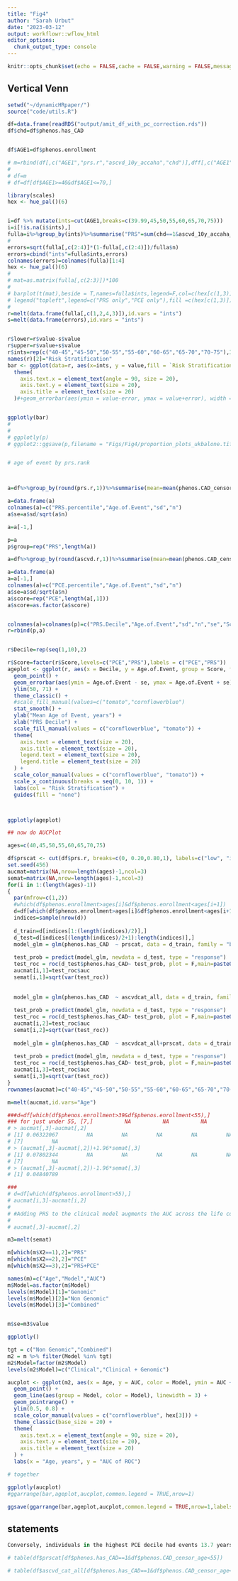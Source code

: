 ```yaml
---
title: "Fig4"
author: "Sarah Urbut"
date: "2023-03-12"
output: workflowr::wflow_html
editor_options:
  chunk_output_type: console
---
```


```r
knitr::opts_chunk$set(echo = FALSE,cache = FALSE,warning = FALSE,message = FALSE,fig.path = "./Figs/")

```

## Vertical Venn

```r
setwd("~/dynamicHRpaper/")
source("code/utils.R")

df=data.frame(readRDS("output/amit_df_with_pc_correction.rds"))
df$chd=df$phenos.has_CAD


df$AGE1=df$phenos.enrollment

# m=rbind(df[,c("AGE1","prs.r","ascvd_10y_accaha","chd")],dff[,c("AGE1","prs.r","ascvd_10y_accaha","chd")])
# 
# df=m
# df=df[df$AGE1>=40&df$AGE1<=70,]

library(scales)
hex <- hue_pal()(6)


i=df %>% mutate(ints=cut(AGE1,breaks=c(39.99,45,50,55,60,65,70,75)))
i=i[!is.na(i$ints),]
fulla=i%>%group_by(ints)%>%summarise("PRS"=sum(chd==1&ascvd_10y_accaha_all<7.5&prs.r>0.80)/sum(chd==1),"PCE"=sum(chd==1&ascvd_10y_accaha_all>7.5&prs.r<0.80)/sum(chd==1),"Both"=sum(chd==1&ascvd_10y_accaha_all>7.5&prs.r>0.80)/sum(chd==1),"n"=length(ints))
# 
errors=sqrt(fulla[,c(2:4)]*(1-fulla[,c(2:4)])/fulla$n)
errors=cbind("ints"=fulla$ints,errors)
colnames(errors)=colnames(fulla)[1:4]
hex <- hue_pal()(6)
# 
# mat=as.matrix(fulla[,c(2:3)])*100
# 
# barplot(t(mat),beside = T,names=fulla$ints,legend=F,col=c(hex[c(1,3)]),main="FHS+UKB Incident Cases Correctly Predicted",ylab="Proportion of Incident Cases Correctly Predicted",las=2)
# legend("topleft",legend=c("PRS only","PCE only"),fill =c(hex[c(1,3)]))
# 
r=melt(data.frame(fulla[,c(1,2,4,3)]),id.vars = "ints")
s=melt(data.frame(errors),id.vars = "ints")


r$lower=r$value-s$value
r$upper=r$value+s$value
r$ints=rep(c("40-45","45-50","50-55","55-60","60-65","65-70","70-75"),3)
names(r)[2]="Risk Stratification"
bar <- ggplot(data=r, aes(x=ints, y = value,fill = `Risk Stratification`)) + geom_bar(stat="identity") +labs(y = "Proportion of Incident Cases Predicted",x="Age,years")+scale_fill_manual(values=c("tomato",hex[3],"cornflowerblue"),labels=c("Genomic","Genomic and Clinical","Clinical"))+theme_classic(base_size =20 )+
  theme(
    axis.text.x = element_text(angle = 90, size = 20),
    axis.text.y = element_text(size = 20),
    axis.title = element_text(size = 20)
  )#+geom_errorbar(aes(ymin = value-error, ymax = value+error), width = 0.3, position = "identity")


ggplotly(bar)
# 
# 
# ggplotly(p)
# ggplot2::ggsave(p,filename = "Figs/Fig4/proportion_plots_ukbalone.tiff",dpi = 300,height = 5,width = 8)


# age of event by prs.rank



a=df%>%group_by(round(prs.r,1))%>%summarise(mean=mean(phenos.CAD_censor_age[phenos.has_CAD==1]),sd=sd(phenos.CAD_censor_age[phenos.has_CAD==1]),n=sum(phenos.has_CAD==1))

a=data.frame(a)
colnames(a)=c("PRS.percentile","Age.of.Event","sd","n")
a$se=a$sd/sqrt(a$n)

a=a[-1,]

p=a
p$group=rep("PRS",length(a))

a=df%>%group_by(round(ascvd.r,1))%>%summarise(mean=mean(phenos.CAD_censor_age[phenos.has_CAD==1]),sd=sd(phenos.CAD_censor_age[phenos.has_CAD==1]),n=sum(phenos.has_CAD==1))

a=data.frame(a)
a=a[-1,]
colnames(a)=c("PCE.percentile","Age.of.Event","sd","n")
a$se=a$sd/sqrt(a$n)
a$score=rep("PCE",length(a[,1]))
a$score=as.factor(a$score)


colnames(a)=colnames(p)=c("PRS.Decile","Age.of.Event","sd","n","se","Score")
r=rbind(p,a)


r$Decile=rep(seq(1,10),2)

r$Score=factor(r$Score,levels=c("PCE","PRS"),labels = c("PCE","PRS"))
ageplot <- ggplot(r, aes(x = Decile, y = Age.of.Event, group = Score, fill = Score, col = Score)) + 
  geom_point() +
  geom_errorbar(aes(ymin = Age.of.Event - se, ymax = Age.of.Event + se), width = 0.02) +
  ylim(50, 71) +
  theme_classic() +
  #scale_fill_manual(values=c("tomato","cornflowerblue")
  stat_smooth() +
  ylab("Mean Age of Event, years") +
  xlab("PRS Decile") +
  scale_fill_manual(values = c("cornflowerblue", "tomato")) +
  theme(
    axis.text = element_text(size = 20),
    axis.title = element_text(size = 20),
    legend.text = element_text(size = 20),
    legend.title = element_text(size = 20)
  ) +
  scale_color_manual(values = c("cornflowerblue", "tomato")) +
  scale_x_continuous(breaks = seq(0, 10, 1)) +
  labs(col = "Risk Stratification") +
  guides(fill = "none")



ggplotly(ageplot)
```


```r
## now do AUCPlot

ages=c(40,45,50,55,60,65,70,75)

df$prscat <- cut(df$prs.r, breaks=c(0, 0.20,0.80,1), labels=c("low", "intermediate","high"))
set.seed(456)
aucmat=matrix(NA,nrow=length(ages)-1,ncol=3)
semat=matrix(NA,nrow=length(ages)-1,ncol=3)
for(i in 1:(length(ages)-1))
{
  par(mfrow=c(1,2))
  #which(df$phenos.enrollment>ages[i]&df$phenos.enrollment<ages[i+1])
  d=df[which(df$phenos.enrollment>ages[i]&df$phenos.enrollment<ages[i+1]),]
  indices=sample(nrow(d))
  
  d_train=d[indices[1:(length(indices)/2)],]
  d_test=d[indices[(length(indices)/2+1):length(indices)],]
  model_glm = glm(phenos.has_CAD  ~ prscat, data = d_train, family = "binomial")
  
  test_prob = predict(model_glm, newdata = d_test, type = "response")
  test_roc = roc(d_test$phenos.has_CAD~ test_prob, plot = F,main=paste0("PRS,age",ages[i],"to",ages[i+1]))
  aucmat[i,1]=test_roc$auc
  semat[i,1]=sqrt(var(test_roc))
  
  
  model_glm = glm(phenos.has_CAD  ~ ascvdcat_all, data = d_train, family = "binomial")
  
  test_prob = predict(model_glm, newdata = d_test, type = "response")
  test_roc = roc(d_test$phenos.has_CAD~ test_prob, plot = F,main=paste0("PCE,age",ages[i],"to",ages[i+1]))
  aucmat[i,2]=test_roc$auc
  semat[i,2]=sqrt(var(test_roc))
  
  model_glm = glm(phenos.has_CAD  ~ ascvdcat_all+prscat, data = d_train, family = "binomial")
  
  test_prob = predict(model_glm, newdata = d_test, type = "response")
  test_roc = roc(d_test$phenos.has_CAD~ test_prob, plot = F,main=paste0("PCE+PRS,age",ages[i],"to",ages[i+1]))
  aucmat[i,3]=test_roc$auc
  semat[i,3]=sqrt(var(test_roc))
}
rownames(aucmat)=c("40-45","45-50","50-55","55-60","60-65","65-70","70-75")

m=melt(aucmat,id.vars="Age")

###d=df[which(df$phenos.enrollment>39&df$phenos.enrollment<55),]
### for just under 55, [7,]          NA          NA          NA
# > aucmat[,3]-aucmat[,2]
# [1] 0.06322067         NA         NA         NA         NA         NA
# [7]         NA
# > (aucmat[,3]-aucmat[,2])+1.96*semat[,3]
# [1] 0.07802344         NA         NA         NA         NA         NA
# [7]         NA
# > (aucmat[,3]-aucmat[,2])-1.96*semat[,3]
# [1] 0.04840789 

###
# d=df[which(df$phenos.enrollment>55),]
# aucmat[i,3]-aucmat[i,2]
# 
# #Adding PRS to the clinical model augments the AUC across the life course; however, the largest augmentation in discriminative capacity is observed at ages less than 55 years – the AUC is increased by nearly 10% in the 40-45 age group, XX% in the 45–50-year group and XX% in the 50-55 year age group (Figure 6).##
# 
# aucmat[,3]-aucmat[,2]

m3=melt(semat)

m[which(m$X2==1),2]="PRS"
m[which(m$X2==2),2]="PCE"
m[which(m$X2==3),2]="PRS+PCE"

names(m)=c("Age","Model","AUC")
m$Model=as.factor(m$Model)
levels(m$Model)[1]="Genomic"
levels(m$Model)[2]="Non Genomic"
levels(m$Model)[3]="Combined"


m$se=m3$value

ggplotly()
```

```r
tgt = c("Non Genomic","Combined")
m2 = m %>% filter(Model %in% tgt)
m2$Model=factor(m2$Model)
levels(m2$Model)=c("Clinical","Clinical + Genomic")

aucplot <- ggplot(m2, aes(x = Age, y = AUC, color = Model, ymin = AUC + se, ymax = AUC - se)) +
  geom_point() +
  geom_line(aes(group = Model, color = Model), linewidth = 3) +
  geom_pointrange() +
  ylim(0.5, 0.8) +
  scale_color_manual(values = c("cornflowerblue", hex[3])) +
  theme_classic(base_size = 20) +
  theme(
    axis.text.x = element_text(angle = 90, size = 20),
    axis.text.y = element_text(size = 20),
    axis.title = element_text(size = 20)
  ) +
  labs(x = "Age, years", y = "AUC of ROC")

# together

ggplotly(aucplot)
#ggarrange(bar,ageplot,aucplot,common.legend = TRUE,nrow=1)

ggsave(ggarrange(bar,ageplot,aucplot,common.legend = TRUE,nrow=1,labels = c("A","B","C")),file="figs/combined456_withPC.pdf",dpi = 600,width = 20,height = 10)
```

## statements
```r
Conversely, individuals in the highest PCE decile had events 13.7 years later in life than those of the lowest PCE (Figure 4B, Supplementary Table 9, Online Figure 8). Among individuals with CAD occurring <55 years, 427 (39.3%) had high PRS but only 32 (2.9%) had high PCE. 

# table(df$prscat[df$phenos.has_CAD==1&df$phenos.CAD_censor_age<55])

# table(df$ascvd_cat_all[df$phenos.has_CAD==1&df$phenos.CAD_censor_age<55])
```
